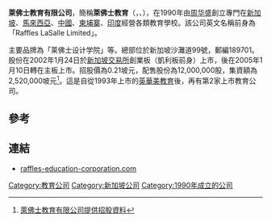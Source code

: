 '''萊佛士教育有限公司'''，簡稱'''萊佛士教育'''（'''{{lang-en|Raffles Education Corporation Limited}}'''，{{sgx|NR7}}、{{otcbb|RFLFY}}），在1990年由[[周华盛|周华盛]]創立專門在[[新加坡|新加坡]]、[[馬來西亞|馬來西亞]]、[[中國|中國]]、[[柬埔寨|柬埔寨]]、[[印度|印度]]經營各類教育學校。該公司英文名稱前身為「Raffles LaSalle Limited」。

主要品牌為「莱佛士设计学院」等。總部位於新加坡沙灘道99號，郵編189701。股份在2002年1月24日於[[新加坡交易所|新加坡交易所]]創業板（凱利板前身）上市，後在2005年1月10日轉在主板上市。招股價為0.21坡元，配售股份為12,000,000股，集資額為2,520,000坡元<ref>[http://info.sgx.com/webipo.nsf/96feb765c2b96486482574da0024288d/29c9b32c8a6762b848256b4200316089/$FILE/Raffles_final_15-1.pdf 萊佛士教育有限公司提供招股資料]{{dead link|date=2018年4月 |bot=InternetArchiveBot |fix-attempted=yes }}</ref>。這是自從1993年上市的[[英華美教育|英華美教育]]後，再有第2家上市教育公司。

==參考==
{{reflist}}

==連結==
*[https://web.archive.org/web/20181009192700/http://www.raffles-education-corporation.com/ raffles-education-corporation.com]

[[Category:教育公司|Category:教育公司]]
[[Category:新加坡公司|Category:新加坡公司]]
[[Category:1990年成立的公司|Category:1990年成立的公司]]